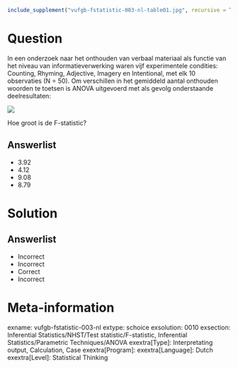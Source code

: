 ```{r, echo = FALSE, results = "hide"}
include_supplement("vufgb-fstatistic-003-nl-table01.jpg", recursive = TRUE)
```

Question
========

In een onderzoek naar het onthouden van verbaal materiaal als functie van het niveau van informatieverwerking waren vijf experimentele condities: Counting, Rhyming, Adjective, Imagery en Intentional, met elk 10 observaties (N = 50). Om verschillen in het gemiddeld aantal onthouden woorden te toetsen is ANOVA uitgevoerd met als gevolg onderstaande deelresultaten:

![](vufgb-fstatistic-003-nl-table01.jpg)
  
Hoe groot is de F-statistic?  
  
Answerlist
----------
* 3.92
* 4.12
* 9.08
* 8.79

Solution
========

Answerlist
----------
* Incorrect
* Incorrect
* Correct
* Incorrect

Meta-information
================
exname: vufgb-fstatistic-003-nl
extype: schoice
exsolution: 0010
exsection: Inferential Statistics/NHST/Test statistic/F-statistic, Inferential Statistics/Parametric Techniques/ANOVA
exextra[Type]: Interpretating output, Calculation, Case
exextra[Program]: 
exextra[Language]: Dutch
exextra[Level]: Statistical Thinking